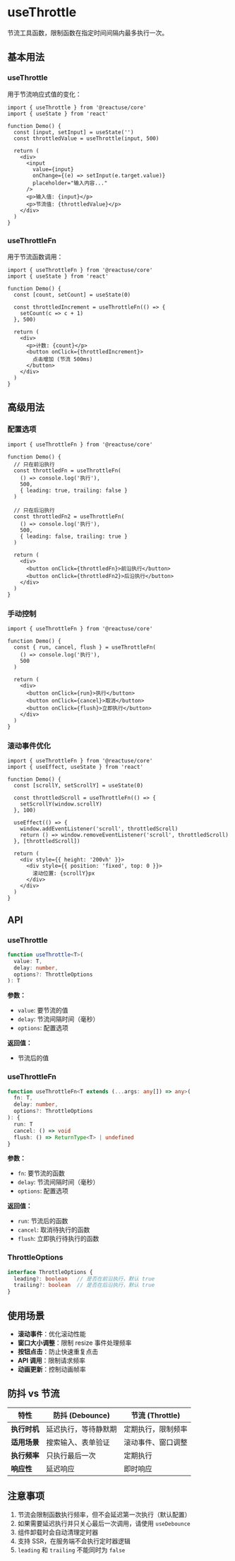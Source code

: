 # useThrottle

节流工具函数，限制函数在指定时间间隔内最多执行一次。

## 基本用法

### useThrottle

用于节流响应式值的变化：

```tsx
import { useThrottle } from '@reactuse/core'
import { useState } from 'react'

function Demo() {
  const [input, setInput] = useState('')
  const throttledValue = useThrottle(input, 500)

  return (
    <div>
      <input
        value={input}
        onChange={(e) => setInput(e.target.value)}
        placeholder="输入内容..."
      />
      <p>输入值: {input}</p>
      <p>节流值: {throttledValue}</p>
    </div>
  )
}
```

### useThrottleFn

用于节流函数调用：

```tsx
import { useThrottleFn } from '@reactuse/core'
import { useState } from 'react'

function Demo() {
  const [count, setCount] = useState(0)
  
  const throttledIncrement = useThrottleFn(() => {
    setCount(c => c + 1)
  }, 500)

  return (
    <div>
      <p>计数: {count}</p>
      <button onClick={throttledIncrement}>
        点击增加 (节流 500ms)
      </button>
    </div>
  )
}
```

## 高级用法

### 配置选项

```tsx
import { useThrottleFn } from '@reactuse/core'

function Demo() {
  // 只在前沿执行
  const throttledFn = useThrottleFn(
    () => console.log('执行'),
    500,
    { leading: true, trailing: false }
  )

  // 只在后沿执行
  const throttledFn2 = useThrottleFn(
    () => console.log('执行'),
    500,
    { leading: false, trailing: true }
  )

  return (
    <div>
      <button onClick={throttledFn}>前沿执行</button>
      <button onClick={throttledFn2}>后沿执行</button>
    </div>
  )
}
```

### 手动控制

```tsx
import { useThrottleFn } from '@reactuse/core'

function Demo() {
  const { run, cancel, flush } = useThrottleFn(
    () => console.log('执行'),
    500
  )

  return (
    <div>
      <button onClick={run}>执行</button>
      <button onClick={cancel}>取消</button>
      <button onClick={flush}>立即执行</button>
    </div>
  )
}
```

### 滚动事件优化

```tsx
import { useThrottleFn } from '@reactuse/core'
import { useEffect, useState } from 'react'

function Demo() {
  const [scrollY, setScrollY] = useState(0)
  
  const throttledScroll = useThrottleFn(() => {
    setScrollY(window.scrollY)
  }, 100)

  useEffect(() => {
    window.addEventListener('scroll', throttledScroll)
    return () => window.removeEventListener('scroll', throttledScroll)
  }, [throttledScroll])

  return (
    <div style={{ height: '200vh' }}>
      <div style={{ position: 'fixed', top: 0 }}>
        滚动位置: {scrollY}px
      </div>
    </div>
  )
}
```

## API

### useThrottle

```typescript
function useThrottle<T>(
  value: T,
  delay: number,
  options?: ThrottleOptions
): T
```

**参数：**

- `value`: 要节流的值
- `delay`: 节流间隔时间（毫秒）
- `options`: 配置选项

**返回值：**

- 节流后的值

### useThrottleFn

```typescript
function useThrottleFn<T extends (...args: any[]) => any>(
  fn: T,
  delay: number,
  options?: ThrottleOptions
): {
  run: T
  cancel: () => void
  flush: () => ReturnType<T> | undefined
}
```

**参数：**

- `fn`: 要节流的函数
- `delay`: 节流间隔时间（毫秒）
- `options`: 配置选项

**返回值：**

- `run`: 节流后的函数
- `cancel`: 取消待执行的函数
- `flush`: 立即执行待执行的函数

### ThrottleOptions

```typescript
interface ThrottleOptions {
  leading?: boolean   // 是否在前沿执行，默认 true
  trailing?: boolean  // 是否在后沿执行，默认 true
}
```

## 使用场景

- **滚动事件**：优化滚动性能
- **窗口大小调整**：限制 resize 事件处理频率
- **按钮点击**：防止快速重复点击
- **API 调用**：限制请求频率
- **动画更新**：控制动画帧率

## 防抖 vs 节流

| 特性 | 防抖 (Debounce) | 节流 (Throttle) |
|------|----------------|----------------|
| **执行时机** | 延迟执行，等待静默期 | 定期执行，限制频率 |
| **适用场景** | 搜索输入、表单验证 | 滚动事件、窗口调整 |
| **执行频率** | 只执行最后一次 | 定期执行 |
| **响应性** | 延迟响应 | 即时响应 |

## 注意事项

1. 节流会限制函数执行频率，但不会延迟第一次执行（默认配置）
2. 如果需要延迟执行并只关心最后一次调用，请使用 `useDebounce`
3. 组件卸载时会自动清理定时器
4. 支持 SSR，在服务端不会执行定时器逻辑
5. `leading` 和 `trailing` 不能同时为 `false`